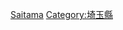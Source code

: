 {{Catnav|頁面分類|各種主題的頁面分類|按國家分類|各國地理|日本地理}}
{{Catnav|頁面分類|地理|各國地理|日本地理}}
{{日本行政區劃分類導航|地理}}
{{Commons category|Geography of Saitama prefecture}}

[[Category:日本各都道府縣地理|Saitama]]
[[Category:埼玉縣|Category:埼玉縣]]